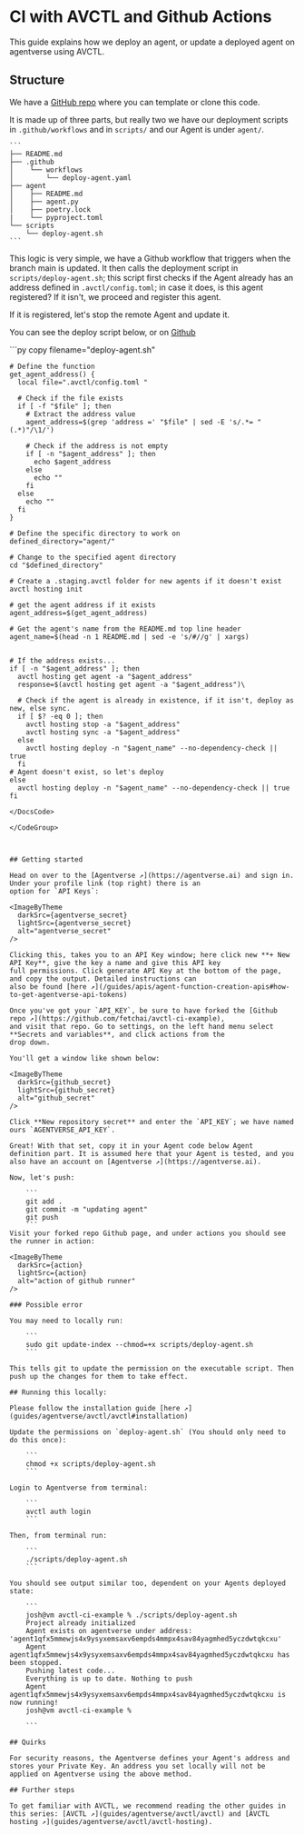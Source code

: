 
# CI with AVCTL and Github Actions

This guide explains how we deploy an agent, or update a deployed agent on agentverse using AVCTL.

## Structure

We have a [GitHub repo](https://github.com/fetchai/avctl-ci-example) where you can template or clone this code.

It is made up of three parts, but really two we have our deployment scripts in `.github/workflows` and in `scripts/` and our Agent is under `agent/`.

    ```
    ├── README.md
    ├── .github
    │    └── workflows
    │        └── deploy-agent.yaml
    ├── agent
    │    ├── README.md
    │    ├── agent.py
    │    ├── poetry.lock
    |    └── pyproject.toml
    └── scripts
        └── deploy-agent.sh
    ```

This logic is very simple, we have a Github workflow that triggers when the branch main is updated. It then calls the
deployment script in `scripts/deploy-agent.sh`; this script first checks if the Agent already has an address defined in `.avctl/config.toml`; in case it does, is this agent registered? If it isn't, we proceed and register this agent. 

If it is registered, let's stop the remote Agent and update it.

You can see the deploy script below, or on [Github](https://github.com/fetchai/avctl-ci-example/blob/main/scripts/deploy-agent.sh)

   <GithubCodeSegment digest="d6ffbd71cd64db449cca201ec19d7eff">
       <CodeSegment
           path="https://github.com/fetchai/avctl-ci-example/blob/main/scripts/deploy-agent.sh"
           lineStart={1}
           lineEnd={52}
           hosted={true}
       />
   </GithubCodeSegment>
<CodeGroup dynamic hasCopy isLocalHostedFile digest='d6ffbd71cd64db449cca201ec19d7eff'>

<DocsCode local={true}>
	```py copy filename="deploy-agent.sh"

	# Define the function
	get_agent_address() {
	  local file=".avctl/config.toml "
	
	  # Check if the file exists
	  if [ -f "$file" ]; then
	    # Extract the address value
	    agent_address=$(grep 'address =' "$file" | sed -E 's/.*= "(.*)"/\1/')
	
	    # Check if the address is not empty
	    if [ -n "$agent_address" ]; then
	      echo $agent_address
	    else
	      echo ""
	    fi
	  else
	    echo ""
	  fi
	}
	
	# Define the specific directory to work on
	defined_directory="agent/"
	
	# Change to the specified agent directory
	cd "$defined_directory"
	
	# Create a .staging.avctl folder for new agents if it doesn't exist
	avctl hosting init
	
	# get the agent address if it exists
	agent_address=$(get_agent_address)
	
	# Get the agent's name from the README.md top line header
	agent_name=$(head -n 1 README.md | sed -e 's/#//g' | xargs)
	
	
	# If the address exists...
	if [ -n "$agent_address" ]; then
	  avctl hosting get agent -a "$agent_address"
	  response=$(avctl hosting get agent -a "$agent_address")\
	
	  # Check if the agent is already in existence, if it isn't, deploy as new, else sync.
	  if [ $? -eq 0 ]; then
	    avctl hosting stop -a "$agent_address"
	    avctl hosting sync -a "$agent_address"
	  else
	    avctl hosting deploy -n "$agent_name" --no-dependency-check || true
	  fi
	# Agent doesn't exist, so let's deploy
	else
	  avctl hosting deploy -n "$agent_name" --no-dependency-check || true
	fi

```
</DocsCode>

</CodeGroup>



## Getting started

Head on over to the [Agentverse ↗️](https://agentverse.ai) and sign in. Under your profile link (top right) there is an
option for `API Keys`:

<ImageByTheme
  darkSrc={agentverse_secret}
  lightSrc={agentverse_secret}
  alt="agentverse_secret"
/>

Clicking this, takes you to an API Key window; here click new **+ New API Key**, give the key a name and give this API key
full permissions. Click generate API Key at the bottom of the page, and copy the output. Detailed instructions can
also be found [here ↗️](/guides/apis/agent-function-creation-apis#how-to-get-agentverse-api-tokens)

Once you've got your `API_KEY`, be sure to have forked the [Github repo ↗️](https://github.com/fetchai/avctl-ci-example),
and visit that repo. Go to settings, on the left hand menu select **Secrets and variables**, and click actions from the
drop down. 

You'll get a window like shown below:

<ImageByTheme
  darkSrc={github_secret}
  lightSrc={github_secret}
  alt="github_secret"
/>

Click **New repository secret** and enter the `API_KEY`; we have named ours `AGENTVERSE_API_KEY`.

Great! With that set, copy it in your Agent code below Agent definition part. It is assumed here that your Agent is tested, and you also have an account on [Agentverse ↗️](https://agentverse.ai).

Now, let's push:

    ```
    git add .
    git commit -m "updating agent"
    git push
    ```
Visit your forked repo Github page, and under actions you should see the runner in action:

<ImageByTheme
  darkSrc={action}
  lightSrc={action}
  alt="action of github runner"
/>

### Possible error

You may need to locally run:

    ```
    sudo git update-index --chmod=+x scripts/deploy-agent.sh
    ```

This tells git to update the permission on the executable script. Then push up the changes for them to take effect.

## Running this locally:

Please follow the installation guide [here ↗️](guides/agentverse/avctl/avctl#installation)

Update the permissions on `deploy-agent.sh` (You should only need to do this once):

    ```
    chmod +x scripts/deploy-agent.sh
    ```

Login to Agentverse from terminal:

    ```
    avctl auth login
    ```

Then, from terminal run:

    ```
    ./scripts/deploy-agent.sh
    ```

You should see output similar too, dependent on your Agents deployed state:

    ```
    josh@vm avctl-ci-example % ./scripts/deploy-agent.sh
    Project already initialized
    Agent exists on agentverse under address: 'agent1qfx5mmewjs4x9ysyxemsaxv6empds4mmpx4sav84yagmhed5yczdwtqkcxu'
    Agent agent1qfx5mmewjs4x9ysyxemsaxv6empds4mmpx4sav84yagmhed5yczdwtqkcxu has been stopped.
    Pushing latest code...
    Everything is up to date. Nothing to push
    Agent agent1qfx5mmewjs4x9ysyxemsaxv6empds4mmpx4sav84yagmhed5yczdwtqkcxu is now running!
    josh@vm avctl-ci-example %

    ```

## Quirks

For security reasons, the Agentverse defines your Agent's address and stores your Private Key. An address you set locally will not be applied on Agentverse using the above method.

## Further steps

To get familiar with AVCTL, we recommend reading the other guides in this series: [AVCTL ↗️](guides/agentverse/avctl/avctl) and [AVCTL hosting ↗️](guides/agentverse/avctl/avctl-hosting).

